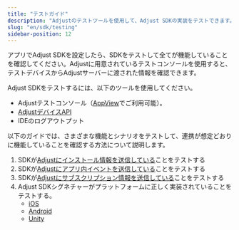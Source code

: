 ```yaml
---
title: "テストガイド"
description: "Adjustのテストツールを使用して、Adjust SDKの実装をテストできます。"
slug: "en/sdk/testing"
sidebar-position: 12
---
```

アプリでAdjust SDKを設定したら、SDKをテストして全てが機能していることを確認してください。Adjustに用意されているテストコンソールを使用すると、テストデバイスからAdjustサーバーに渡された情報を確認できます。

Adjust SDKをテストするには、以下のツールを使用してください。

* Adjustテストコンソール（[AppView](https://help.adjust.com/en/article/testing-console)でご利用可能）。
* [AdjustデバイスAPI](/en/api/device-api)
* IDEのログアウトプット

以下のガイドでは、さまざまな機能とシナリオをテストして、連携が想定どおりに機能していることを確認する方法について説明します。

1. SDKが[Adjustにインストール情報を送信している](/en/sdk/testing/install-recording)ことをテストする
2. SDKが[Adjustにアプリ内イベントを送信している](/en/sdk/testing/event-recording)ことをテストする
3. SDKが[Adjustにサブスクリプション情報を送信している](/en/sdk/testing/subscription-recording)ことをテストする
4. Adjust SDKシグネチャーがプラットフォームに正しく実装されていることをテストする。 
   * [iOS](/en/sdk/ios/integrations/signature-library)
   * [Android](/en/sdk/android/integrations/signature-library)
   * [Unity](/en/sdk/unity/integrations/signature-library)

